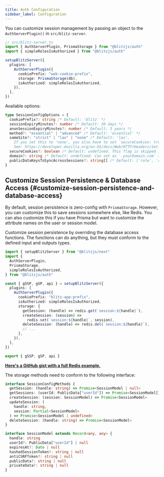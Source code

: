 ```yaml
---
title: Auth Configuration
sidebar_label: Configuration
---
```


You can customize session management by passing an object to the
`AuthServerPlugin()` in `src/blitz-server`.

```ts
// src/blitz-server.ts
import { AuthServerPlugin, PrismaStorage } from "@blitzjs/auth"
import { simpleRolesIsAuthorized } from "@blitzjs/auth"

setupBlitzServer({
  plugins: [
    AuthServerPlugin({
      cookiePrefix: "web-cookie-prefix",
      storage: PrismaStorage(db),
      isAuthorized: simpleRolesIsAuthorized,
    }),
  ],
})
```

Available options:

```ts
type SessionConfigOptions = {
  cookiePrefix?: string /* Default: 'blitz' */
  sessionExpiryMinutes?: number /* Default: 30 days */
  anonSessionExpiryMinutes?: number /* Default: 5 years */
  method?: "essential" | "advanced" /* Default: 'essential' */
  sameSite?: "strict" | "lax" | "none" /* Default: 'lax'. 
    If you set this to 'none', you also have to set `secureCookies: true`. 
    See: https://developer.mozilla.org/en-US/docs/Web/HTTP/Headers/Set-Cookie/SameSite */
  secureCookies?: boolean /* Default: undefined. This flag is skipped if running app on hostname `localhost` */
  domain?: string /* Default: undefined. Can set as `.yourDomain.com` to work across subdomains */
  publicDataKeysToSyncAcrossSessions?: string[] /* Default: ['role', 'roles'] */
}
```

## Customize Session Persistence & Database Access {#customize-session-persistence-and-database-access}

By default, session persistence is zero-config with `PrismaStorage`.
However, you can customize this to save sessions somewhere else, like
Redis. You can also customize this if you have Prisma but want to
customize the attribute names on the user or session model.

Customize session persistence by overriding the database access functions.
The functions can do anything, but they must conform to the defined input
and outputs types.

```typescript
import { setupBlitzServer } from "@blitzjs/next"
import {
  AuthServerPlugin,
  PrismaStorage,
  simpleRolesIsAuthorized,
} from "@blitzjs/auth"

const { gSSP, gSP, api } = setupBlitzServer({
  plugins: [
    AuthServerPlugin({
      cookiePrefix: "blitz-app-prefix",
      isAuthorized: simpleRolesIsAuthorized,
      storage: {
        getSession: (handle) => redis.get(`session:${handle}`),
        createSession: (session) =>
          redis.set(`session:${handle}`, session),
        deleteSession: (handle) => redis.del(`session:${handle}`),
        // ...
      },
    }),
  ],
})

export { gSSP, gSP, api }
```

[**Here's a GitHub gist with a full Redis example.**](https://gist.github.com/ShaharIlany/b0be76dae7caeace4cf23fb33d02e182)


The storage methods need to conform to the following interface:

```typescript
interface SessionConfigMethods {
  getSession: (handle: string) => Promise<SessionModel | null>
  getSessions: (userId: PublicData["userId"]) => Promise<SessionModel[]>
  createSession: (session: SessionModel) => Promise<SessionModel>
  updateSession: (
    handle: string,
    session: Partial<SessionModel>
  ) => Promise<SessionModel | undefined>
  deleteSession: (handle: string) => Promise<SessionModel>
}

interface SessionModel extends Record<any, any> {
  handle: string
  userId?: PublicData["userId"] | null
  expiresAt?: Date | null
  hashedSessionToken?: string | null
  antiCSRFToken?: string | null
  publicData?: string | null
  privateData?: string | null
}
```

